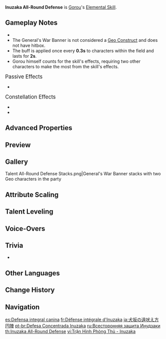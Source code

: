 {{Talent Infobox
|image         = Talent Inuzaka All-Round Defense.png
|character     = Gorou
|type          = Elemental Skill
|info          = Deals {{Color|AoE Geo DMG}} and sets up a General's War Banner.<br><br>'''General's War Banner'''<br>Provides up to 3 buffs to active characters within the skill's AoE based on the number of {{Color|Geo}} characters in the party at the time of casting:<ul><li>1 Geo character: Adds "Standing Firm" - DEF Bonus.</li><li>2 Geo characters: Adds "Impregnable" - Increased resistance to interruption.</li><li>3 Geo characters: Adds "Crunch" - {{Color|Geo DMG Bonus}}.</li></ul><br>Gorou can deploy only 1 General's War Banner on the field at any one time.<br>Characters can only benefit from 1 General's War Banner at a time. When a party member leaves the field, the active buff will last for 2s.<br><br>'''Hold'''<br>Adjust the location of the skill.
|CD            = 10s
|duration      = 10s
|attr1         = Skill DMG
|value1        = 107.2–227%
|attr2         = DEF Increase
|value2        = 206–438
|attr3         = Geo DMG Bonus
|value3        = 15%
|utility1      = DEF Increase
|utility2      = Interruption Resistance
|utility3      = Geo DMG Bonus
|utility4      = Party DEF Increase
|scale_att1    = ATK
}}
{{Description|"Take up this formation and we'll be safe &mdash; I guarantee it!" As a general and a leader of troops, the last thing Gorou wants is to see is those who follow him getting hurt.}}
'''Inuzaka All-Round Defense''' is [[Gorou]]'s [[Elemental Skill]].

==Gameplay Notes==
*{{Talent Note|particles|2}}
*The General's War Banner is not considered a [[Geo Construct]] and does not have hitbox.
*The buff is applied once every '''0.3s''' to characters within the field and lasts for '''2s'''.
*Gorou himself counts for the skill's effects, requiring two other {{Geo}} characters to make the most from the skill's effects.

;<big>Passive Effects</big>
*{{Talent Note|character = Gorou|ascension|2|A Favor Repaid|Increases Inuzaka All-Round Defense's Skill DMG by 156% of DEF.}}

;<big>Constellation Effects</big>
*{{Talent Note|constellation|1|Rushing Hound: Swift as the Wind}}
*{{Talent Note|constellation|6|Valiant Hound: Mountainous Fealty|Increases the CRIT DMG of nearby party members' {{Color|Geo DMG}} for 12s after using this talent. The bonus is 10%, 20%, or 40%, depending on the buff level of General's Glory at the time of use.}}

==Advanced Properties==
{{Advanced Properties
|title   = Skill DMG
|gu      = 1U
|icdtag  = none
|poise   = 80
|impulse = 4
|blunt   = 1
}}

==Preview==
{{Preview
|file1=Inuzaka All-Round Defense Press Preview
|caption1=Press

|file2=Inuzaka All-Round Defense Hold Preview
|caption2=Hold
}}

==Gallery==
<gallery>
Talent All-Round Defense Stacks.png|General's War Banner stacks with two Geo characters in the party
</gallery>
{{Clr}}

==Attribute Scaling==
{{Talent Scaling
|talentType=Elemental Skill
|levels=14
|order=skilldmg,defincrease,geodmgbonus,duration,cd
|titles=Skill DMG (%),DEF Increase,Geo DMG Bonus,Duration,CD
|skilldmg_1=107.2
|skilldmg_2=115.24
|skilldmg_3=123.28
|skilldmg_4=134
|skilldmg_5=142.04
|skilldmg_6=150.08
|skilldmg_7=160.8
|skilldmg_8=171.52
|skilldmg_9=182.24
|skilldmg_10=192.96
|skilldmg_11=203.68
|skilldmg_12=214.4
|skilldmg_13=227.8
|skilldmg_14=241.2
|defincrease_1=206.16
|defincrease_2=221.62
|defincrease_3=237.08
|defincrease_4=257.7
|defincrease_5=273.16
|defincrease_6=288.62
|defincrease_7=309.24
|defincrease_8=329.85
|defincrease_9=350.47
|defincrease_10=371.08
|defincrease_11=391.70
|defincrease_12=412.32
|defincrease_13=438.09
|defincrease_14=464
|geodmgbonus=15%
|duration=10s
|cd=10s
}}

==Talent Leveling==
{{Talent Upgrade|Gorou}}

==Voice-Overs==
{{Talent VO}}

==Trivia==
* {{Talent Note|clap}}

==Other Languages==
{{Other Languages
|en      = Inuzaka All-Round Defense
|zhs     = 犬坂吠吠方圆阵
|zhs_rm  = Quǎnbǎn Fèifèi Fāngyuán-zhèn
|zht     = 犬坂吠吠方圓陣
|zht_rm  = Quǎnbǎn Fèifèi Fāngyuán-zhèn
|zh_tl   = Inuzaka Bark-Bark Square Circle {{w|Tactical formation|Formation}}
|ja      = 犬坂の遠吠え方円陣
|ja_rm   = Inuzaka no Tooboe Houenjin
|ja_tl   = Inuzaka Howling Square Circle Formation
|ko      = 이누자카 멍멍 방원진
|ko_rm   = Inujaka Meongmeong Bangwonjin
|ko_tl   = Inuzaka Bow-Wow All-Round Defense
|es      = Defensa integral canina
|es_tl   = Canine Integral Defense
|fr      = Défense intégrale d'Inuzaka
|fr_tl   = Integral Defense of Inuzaka
|ru      = Всесторонняя защита Инудзаки
|ru_tl   = Inuzaka's All-Around Defense
|th      = Inuzaka All-Round Defense
|vi      = {{tt|Trận Hình|陣形}} {{tt|Phòng Thủ|防守}} - Inuzaka
|vi_tl   = Inuzuka, Defensive Layout
|de      = Inuzaka-Allzweckaufstellung
|de_tl   = Inuzaka All-Purpose Deployment
|id      = Inuzaka All-Round Defense
|pt      = Defesa Concentrada Inuzaka
|pt_tl   = Inuzaka Concentrated Defense
|tr      = Inuzaka Savunma Çemberi
|tr_tl   = Inuzaka Defense Circle
|it      = Difesa a tutto tondo Inuzaka
|it_tl   = Inuzaka All-Round Defense
}}

==Change History==
{{Change History|2.3}}

==Navigation==
{{Talent Navbox|Gorou}}

[[es:Defensa integral canina]]
[[fr:Défense intégrale d'Inuzaka]]
[[ja:犬坂の遠吠え方円陣]]
[[pt-br:Defesa Concentrada Inuzaka]]
[[ru:Всесторонняя защита Инудзаки]]
[[th:Inuzaka All-Round Defense]]
[[vi:Trận Hình Phòng Thủ - Inuzaka]]